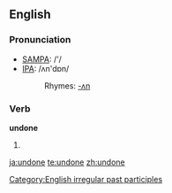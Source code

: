 ==English==

===Pronunciation===
*[[w:SAMPA|SAMPA]]: /'/
*[[w:IPA|IPA]]: /ʌn'dɒn/
*:Rhymes: [[Rhymes:English:-ʌn|-ʌn]]

===Verb===
'''undone'''

# {{past participle of|[[undo]]}}

<!-- Please put the translations on the page of "undo" ===Translations===
*Dutch: [[ongedaan gemaakt]]
*Portuguese: [[desfeito]]-->

[[Category:English irregular past participles]]

[[ja:undone]]
[[te:undone]]
[[zh:undone]]